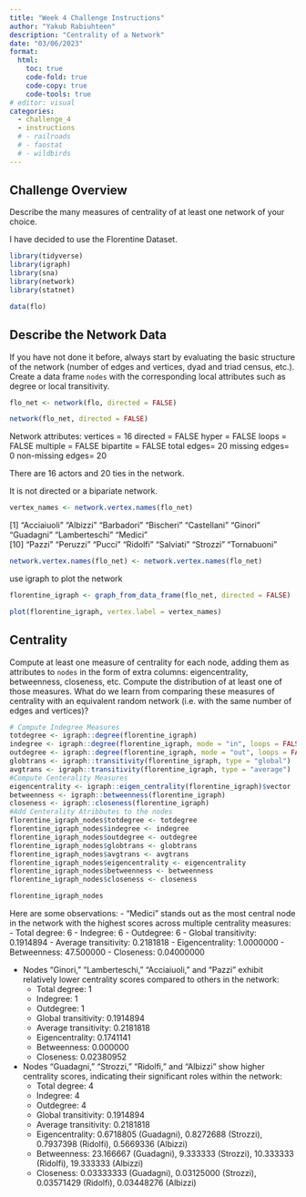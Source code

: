 ```yaml
---
title: "Week 4 Challenge Instructions"
author: "Yakub Rabiuhteen"
description: "Centrality of a Network"
date: "03/06/2023"
format:
  html:
    toc: true
    code-fold: true
    code-copy: true
    code-tools: true
# editor: visual
categories: 
  - challenge_4
  - instructions
  # - railroads
  # - faostat
  # - wildbirds
---
```

## Challenge Overview

Describe the many measures of centrality of at least one network of your choice.

I have decided to use the Florentine Dataset.
```r
library(tidyverse)
library(igraph)
library(sna)
library(network)
library(statnet)
```



```r
data(flo)
```

## Describe the Network Data

If you have not done it before, always start by evaluating the basic structure of the network (number of edges and vertices, dyad and triad census, etc.). Create a data frame `nodes` with the corresponding local attributes such as degree or local transitivity.


```r
flo_net <- network(flo, directed = FALSE)
```

```r
network(flo_net, directed = FALSE)
```

 Network attributes:
  vertices = 16 
  directed = FALSE 
  hyper = FALSE 
  loops = FALSE 
  multiple = FALSE 
  bipartite = FALSE 
  total edges= 20 
    missing edges= 0 
    non-missing edges= 20 

There are 16 actors and 20 ties in the network.

It is not directed or a bipariate network.




```r
vertex_names <- network.vertex.names(flo_net)
```

 [1] "Acciaiuoli"   "Albizzi"      "Barbadori"    "Bischeri"     "Castellani"   "Ginori"       "Guadagni"     "Lamberteschi" "Medici"      
[10] "Pazzi"        "Peruzzi"      "Pucci"        "Ridolfi"      "Salviati"     "Strozzi"      "Tornabuoni"  


```r
network.vertex.names(flo_net) <- network.vertex.names(flo_net)
```



use igraph to plot the network
```r
florentine_igraph <- graph_from_data_frame(flo_net, directed = FALSE)
```

```r
plot(florentine_igraph, vertex.label = vertex_names)
```

## Centrality

Compute at least one measure of centrality for each node, adding them as attributes to `nodes` in the form of extra columns: eigencentrality, betweenness, closeness, etc. Compute the distribution of at least one of those measures. What do we learn from comparing these measures of centrality with an equivalent random network (i.e. with the same number of edges and vertices)?




```r
# Compute Indegree Measures
totdegree <- igraph::degree(florentine_igraph)
indegree <- igraph::degree(florentine_igraph, mode = "in", loops = FALSE)
outdegree <- igraph::degree(florentine_igraph, mode = "out", loops = FALSE)
globtrans <- igraph::transitivity(florentine_igraph, type = "global")
avgtrans <- igraph::transitivity(florentine_igraph, type = "average")
#Compute Centerality Measures
eigencentrality <- igraph::eigen_centrality(florentine_igraph)$vector
betweenness <- igraph::betweenness(florentine_igraph)
closeness <- igraph::closeness(florentine_igraph)
#Add Centerality Atribbutes to the nodes
florentine_igraph_nodes$totdegree <- totdegree
florentine_igraph_nodes$indegree <- indegree
florentine_igraph_nodes$outdegree <- outdegree
florentine_igraph_nodes$globtrans <- globtrans
florentine_igraph_nodes$avgtrans <- avgtrans
florentine_igraph_nodes$eigencentrality <- eigencentrality
florentine_igraph_nodes$betweenness <- betweenness
florentine_igraph_nodes$closeness <- closeness
```

```r
florentine_igraph_nodes
```

Here are some observations:
- "Medici" stands out as the most central node in the network with the highest scores across multiple centrality measures:
  - Total degree: 6
  - Indegree: 6
  - Outdegree: 6
  - Global transitivity: 0.1914894
  - Average transitivity: 0.2181818
  - Eigencentrality: 1.0000000
  - Betweenness: 47.500000
  - Closeness: 0.04000000

- Nodes "Ginori," "Lamberteschi," "Acciaiuoli," and "Pazzi" exhibit relatively lower centrality scores compared to others in the network:
  - Total degree: 1
  - Indegree: 1
  - Outdegree: 1
  - Global transitivity: 0.1914894
  - Average transitivity: 0.2181818
  - Eigencentrality: 0.1741141
  - Betweenness: 0.000000
  - Closeness: 0.02380952

- Nodes "Guadagni," "Strozzi," "Ridolfi," and "Albizzi" show higher centrality scores, indicating their significant roles within the network:
  - Total degree: 4
  - Indegree: 4
  - Outdegree: 4
  - Global transitivity: 0.1914894
  - Average transitivity: 0.2181818
  - Eigencentrality: 0.6718805 (Guadagni), 0.8272688 (Strozzi), 0.7937398 (Ridolfi), 0.5669336 (Albizzi)
  - Betweenness: 23.166667 (Guadagni), 9.333333 (Strozzi), 10.333333 (Ridolfi), 19.333333 (Albizzi)
  - Closeness: 0.03333333 (Guadagni), 0.03125000 (Strozzi), 0.03571429 (Ridolfi), 0.03448276 (Albizzi)











